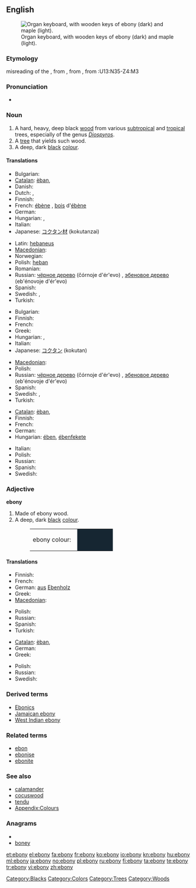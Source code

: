 {{was wotd|2010|March|12}}
{{also|Ebony}}
==English==
{{wikipedia}}
[[File:Clavierbois.jpg|thumb|Organ keyboard, with wooden keys of ebony (dark) and maple (light).]]

===Etymology===
{{etyl|enm}} misreading of the {{etyl|la}} {{term|ebeneus||ebon, of ebony|lang=la}}, from {{term|ebenus||ebony tree|lang=la}}, from {{etyl|grc}} {{term|ἔβενος||ebony tree|sc=polytonic|tr=ebenos|lang=grc}}, from {{etyl|egy}} {{term|hbny|sc=Egyp|lang=egy}}:<hiero>U13:N35-Z4:M3</hiero>

===Pronunciation===
* {{a|UK|US}} {{IPA|/ˈɛb.ən.i/}}

===Noun===
{{en-noun|ebonies}}

# A hard, heavy, deep black [[wood]] from various [[subtropical]] and [[tropical]] trees, especially of the genus [[w:Diospyros|''Diospyros'']].
# A [[tree]] that yields such wood.
# A deep, dark [[black]] [[colour]].
#: {{colour panel|162632}}

====Translations====
{{trans-top|wood}}
* Bulgarian: {{t+|bg|абанос|tr=abanós}}
* [[Catalan]]: [[èban]], {{m}}
* Danish: {{t-|da|ibenholt}}
* Dutch: {{t+|nl|ebben}}, {{t+|nl|ebbenhout}}
* Finnish: {{t-|fi|eebenpuu}}
* French: [[ébène]] {{f}}, [[bois]] d'[[ébène]] {{m}}
* German: {{t+|de|Ebenholz|n}}
* Hungarian: {{t-|hu|ében}}, {{t+|hu|ébenfa}}
* Italian: {{t-|it|ebano}}
* Japanese: [[コクタン]][[材]] (kokutanzai)
{{trans-mid}}
* Latin: [[hebaneus]] {{m}}
* [[Macedonian]]: {{t|mk|абонос|m|tr=ábonos}}
* Norwegian: {{t+|no|ibenholt}}
* Polish: [[heban]] {{m}}
* Romanian: {{t+|ro|abanos|m}}
* Russian: [[чёрное дерево]] (čórnoje d'ér'evo) {{n}}, [[эбеновое дерево]] (eb'énovoje d'ér'evo) {{n}}
* Spanish: {{t+|es|ébano}}
* Swedish: {{t|sv|ebenholts|n|c}},  {{t|sv|ebenholtsträ|n}}
* Turkish: {{t+|tr|abanoz}}
{{trans-bottom}}

{{trans-top|tree}}
* Bulgarian: {{t+|bg|абанос|m|tr=abanós}}
* Finnish: {{t-|fi|eebenpuu}}
* French: {{t+|fr|ébénier}}
* Greek: {{t+|el|έβενος|m}}
* Hungarian: {{t-|hu|ében}}, {{t+|hu|ébenfa}}
* Italian: {{t-|it|ebano}}
* Japanese: [[コクタン]] (kokutan)
{{trans-mid}}
* [[Macedonian]]: {{t|mk|абонос|m|tr=ábonos}}
* Polish: {{t|pl|heban}}
* Russian: [[чёрное дерево]] (čórnoje d'ér'evo) {{n}}, [[эбеновое дерево]] (eb'énovoje d'ér'evo) {{n}}
* Spanish: {{t+|es|ébano}}
* Swedish: {{t|sv|ebenholts|n|c}},  {{t|sv|ebenholtsträd|n}}
* Turkish: {{t+|tr|abanoz}}
{{trans-bottom}}

{{trans-top|colour}}
* [[Catalan]]: [[èban]], {{m}}
* Finnish: {{t-|fi|pikimusta}}
* French: {{t+|fr|ébène}}
* German: {{t+|de|Ebenholz|n}}
* Hungarian: [[ében]], [[ébenfekete]]
{{trans-mid}}
* Italian: {{t-|it|ebano|m}}
* Polish: {{t|pl|hebanowy}}
* Russian: {{t+|ru|чёрный}} {{t+|ru|цвет}}
* Spanish: {{t+|es|ébano|m}}
* Swedish: {{t|sv|ebenholts|n|c}}
{{trans-bottom}}

===Adjective===
'''ebony'''

# Made of ebony wood.
# A deep, dark [[black]] [[color|colour]].
#: <table><tr><td>ebony colour: &nbsp;</td><td bgcolor="#162632" width="80">&nbsp; </td></tr></table>

====Translations====
{{trans-top|made of ebony wood}}
* Finnish: {{t-|fi|eebenpuinen}}
* French: {{t|fr|d'ébène}}
* German: [[aus]] [[Ebenholz]]
* Greek: {{t+|el|εβένινος}}
* [[Macedonian]]: {{t|mk|абоносов|m|tr=abónosov}}
{{trans-mid}}
* Polish: {{t|pl|hebanowy}}
* Russian: {{t|ru|эбеновый}}
* Spanish: {{t|es|de ébano}}
* Turkish: {{t+|tr|abanoz}}
{{trans-bottom}}

{{trans-top|deep, dark black colour}}
* [[Catalan]]: [[èban]], {{m}}
* German: {{t+|de|ebenholzfarben}}
* Greek: {{t|el|κατάμαυρος}}
{{trans-mid}}
* Polish: {{t|pl|hebanowy}}
* Russian: {{t+|ru|чёрный}}
* Swedish: {{t|sv|ebenholtssvart}}
{{trans-bottom}}

===Derived terms===
* [[Ebonics]]
* [[Jamaican ebony]]
* [[West Indian ebony]]

===Related terms===
* [[ebon]]
* [[ebonise]]
* [[ebonite]]

===See also===
* [[calamander]]
* [[cocuswood]]
* [[tendu]]
* [[Appendix:Colours]]

===Anagrams===
* {{alphagram|benoy}}
* [[boney#English|boney]]

[[Category:Blacks]]
[[Category:Colors]]
[[Category:Trees]]
[[Category:Woods]]

[[et:ebony]]
[[el:ebony]]
[[fa:ebony]]
[[fr:ebony]]
[[ko:ebony]]
[[io:ebony]]
[[kn:ebony]]
[[hu:ebony]]
[[ml:ebony]]
[[ja:ebony]]
[[no:ebony]]
[[pl:ebony]]
[[ru:ebony]]
[[fi:ebony]]
[[ta:ebony]]
[[te:ebony]]
[[tr:ebony]]
[[vi:ebony]]
[[zh:ebony]]